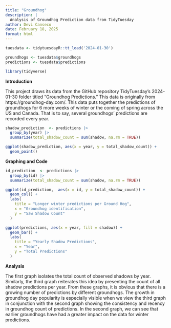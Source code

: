 ```yaml
---
title: "Groundhog"
description: |
  Analysis of Groundhog Prediction data from TidyTuesday
author: Devi Canseco
date: February 18, 2025
format: html
---
```


```r

tuesdata <- tidytuesdayR::tt_load('2024-01-30')

groundhogs <- tuesdata$groundhogs
predictions <- tuesdata$predictions

library(tidyverse)
```

**Introduction**

This project draws its data from the GitHub repository TidyTuesday's 2024-01-30 folder titled "Groundhog Predictions." This data is originally from https://groundhog-day.com/. This data puts together the predictions of groundhogs for 6 more weeks of winter or the coming of spring across the US and Canada. That is to say, several groundhogs' predictions are recorded every year.

```r
shadow_prediction  <- predictions |>
  group_by(year) |>
  summarize(total_shadow_count = sum(shadow, na.rm = TRUE))

ggplot(shadow_prediction, aes(x = year, y = total_shadow_count)) +
  geom_point()


```

**Graphing and Code**

```r
id_prediction  <- predictions |>
  group_by(id) |>
  summarize(total_shadow_count = sum(shadow, na.rm = TRUE))

ggplot(id_prediction,  aes(x = id, y = total_shadow_count)) +
  geom_col() +
  labs(
    title = "Longer winter predictions per Ground Hog",
    x = "Groundhog identification",
    y = "Saw Shadow Count"
  )

ggplot(predictions, aes(x = year, fill = shadow)) +
  geom_bar() +
  labs(
    title = "Yearly Shadow Predictions",
    x = "Year",
    y = "Total Predictions"
  )
```

**Analysis**

The first graph isolates the total count of observed shadows by year. Similarly, the third graph reiterates this idea by presenting the count of all shadow predictions per year. From these graphs, it is obvious that there is a growing number of predictions by different groundhogs. The growth in groundhog day popularity is especially visible when we view the third graph in conjunction with the second graph showing the consistency and recency in groundhog count of predictions. In the second graph, we can see that earlier groundhogs have had a greater impact on the data for winter predictions.

